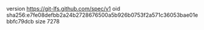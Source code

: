 version https://git-lfs.github.com/spec/v1
oid sha256:e7fe08defbb2a24b2728676500a5b926b0753f2a571c36053bae01ebbfc79dcb
size 7278
